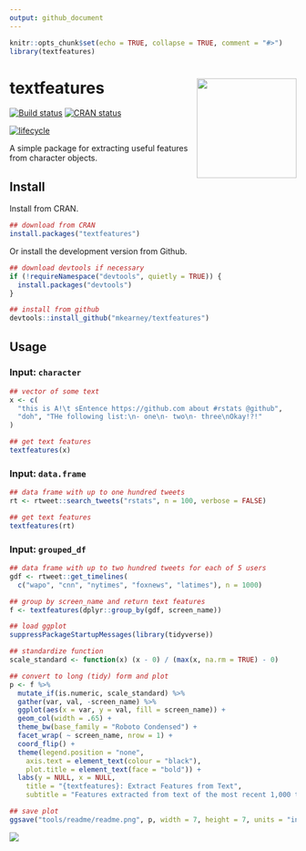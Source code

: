 ```yaml
---
output: github_document
---
```


```r
knitr::opts_chunk$set(echo = TRUE, collapse = TRUE, comment = "#>")
library(textfeatures)
```

# textfeatures <img src="man/figures/logo.png" width="175px" align="right" /> 

[![Build status](https://travis-ci.org/mkearney/textfeatures.svg?branch=master)](https://travis-ci.org/mkearney/textfeatures)
[![CRAN status](https://www.r-pkg.org/badges/version/textfeatures)](https://cran.r-project.org/package=textfeatures)

[![lifecycle](https://img.shields.io/badge/lifecycle-experimental-orange.svg)](https://www.tidyverse.org/lifecycle/#experimental)

A simple package for extracting useful features from character objects.

## Install

Install from CRAN.

```r
## download from CRAN
install.packages("textfeatures")
```

Or install the development version from Github.

```r
## download devtools if necessary
if (!requireNamespace("devtools", quietly = TRUE)) {
  install.packages("devtools")
}

## install from github
devtools::install_github("mkearney/textfeatures")
```

## Usage

### Input: `character`

```r
## vector of some text
x <- c(
  "this is A!\t sEntence https://github.com about #rstats @github",
  "doh", "THe following list:\n- one\n- two\n- three\nOkay!?!"
)

## get text features
textfeatures(x)
```

### Input: `data.frame`

```r
## data frame with up to one hundred tweets
rt <- rtweet::search_tweets("rstats", n = 100, verbose = FALSE)

## get text features
textfeatures(rt)
```

### Input: `grouped_df`

```r
## data frame with up to two hundred tweets for each of 5 users
gdf <- rtweet::get_timelines(
  c("wapo", "cnn", "nytimes", "foxnews", "latimes"), n = 1000)

## group by screen_name and return text features
f <- textfeatures(dplyr::group_by(gdf, screen_name))

## load ggplot
suppressPackageStartupMessages(library(tidyverse))

## standardize function
scale_standard <- function(x) (x - 0) / (max(x, na.rm = TRUE) - 0)

## convert to long (tidy) form and plot
p <- f %>%
  mutate_if(is.numeric, scale_standard) %>%
  gather(var, val, -screen_name) %>%
  ggplot(aes(x = var, y = val, fill = screen_name)) + 
  geom_col(width = .65) + 
  theme_bw(base_family = "Roboto Condensed") + 
  facet_wrap( ~ screen_name, nrow = 1) + 
  coord_flip() + 
  theme(legend.position = "none",
    axis.text = element_text(colour = "black"),
    plot.title = element_text(face = "bold")) + 
  labs(y = NULL, x = NULL,
    title = "{textfeatures}: Extract Features from Text",
    subtitle = "Features extracted from text of the most recent 1,000 tweets posted by each news media account")

## save plot
ggsave("tools/readme/readme.png", p, width = 7, height = 7, units = "in")
```

![](tools/readme/readme.png)
